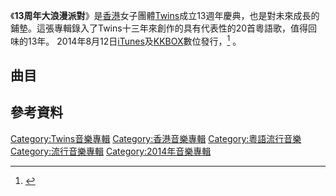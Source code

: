 {{primarysources|time=2019-10-03T05:18:40+00:00}}
{{Infobox album
| name       = 13周年大浪漫派對
| type       = 精選輯
| artist     = [[Twins|Twins]]
| cover      = 13周年大浪漫派對.jpg
| released   = 2014年8月12日([[iTunes|iTunes]]發行)<ref>{{Cite web |url=https://itunes.apple.com/tw/album/13zhou-nian-da-lang-man-pai-dui/id907043834 |title=iTunes8月12日數位發行 |accessdate=2014-08-23 |archive-date=2014-09-16 |archive-url=https://web.archive.org/web/20140916160149/https://itunes.apple.com/tw/album/13zhou-nian-da-lang-man-pai-dui/id907043834 |dead-url=no }}</ref>
| recorded   = 2001年-2012年
| genre      = [[華語流行音樂|華語流行音樂]]
| language   = -{zh-cn:[[華語|華語]]; zh-hk:[[華語|華語]]; zh-sg:[[華語|華語]]; zh-tw:[[華語|華語]];}-
| length     = 1時12分55秒
| label      = [[英皇娛樂|英皇娛樂]]
<!-- 未知參數 | number     = 20 -->
| producer   = [[伍樂城|伍樂城]]
}}
《'''13周年大浪漫派對'''》是[[香港|香港]]女子團體[[Twins|Twins]]成立13週年慶典，也是對未來成長的鋪墊。這張專輯錄入了Twins十三年來創作的具有代表性的20首粵語歌，值得回味的13年。
2014年8月12日[[iTunes|iTunes]]及[[KKBOX|KKBOX]]數位發行，<ref>{{Cite web |url=https://itunes.apple.com/tw/album/13zhou-nian-da-lang-man-pai-dui/id907043834 |title=8月12日itunes數位發行 |accessdate=2014-08-23 |archive-date=2014-09-16 |archive-url=https://web.archive.org/web/20140916160149/https://itunes.apple.com/tw/album/13zhou-nian-da-lang-man-pai-dui/id907043834 |dead-url=no }}</ref> 。

==曲目==
{{Tracklist
| total_length = 

| title1 = 女校男生
| music1 = 
| lyrics1 = 
| arranger1 = 
| length1 = 

| title2 = 和平日
| music2 = 
| lyrics2 = 
| arranger2 = 
| length2 = 

| title3 = 戀愛大過天
| music3 = 
| lyrics3 = 
| arranger3 = 
| length3 = 

| title4 = 大浪漫主義
| music4 = 
| lyrics4 = 
| arranger4 = 
| length4 = 

| title5 = 分飛燕
| music5 = 
| lyrics5 = 
| arranger5 = 
| longnote5 =
| length5 = 

| title6 = 友誼第一
| music6 = 
| lyrics6 = 
| arranger6 = 
| longnote6 =  
| length6 = 

| title7 = 眼紅紅
| music7 = 
| lyrics7 = 
| arranger7 = 
| longnote7 = 
| length7 = 

| title8 = 朋友仔
| music8 = 
| lyrics8 = 
| arranger8 = 
| longnote8 = 
| length8 = 

| title9 = 多謝失戀
| music9 = 
| lyrics9 = 
| arranger9 = 
| longnote9 =  
| length9 = 

| title10 = 亂世佳人
| music10 = 
| lyrics10 = 
| arranger10 = 
| longnote10 =
| length10 = 

| title11 = 飲歌
| music11 = 
| lyrics11 = 
| arranger11 = 
| length11 = 

| title12 = 雙失情人節
| music12 = 
| lyrics12 = 
| arranger12 = 
| length12 = 

| title13 = 丟架
| music13 = 
| lyrics13 = 
| arranger13 = 
| length13 = 

| title14 = 幼稚園
| music14 = 
| lyrics14 = 
| arranger14 = 
| length14 = 

| title15 = 自以為是
| music15 = 
| lyrics15 = 
| arranger15 = 
| longnote15 =
| length15 = 

| title16 = 你不是好情人
| music16 = 
| lyrics16 = 
| arranger16 = 
| longnote16 =  
| length16 = 

| title17 = 非君不嫁
| music17 = 
| lyrics17 = 
| arranger17 = 
| longnote17 = 
| length17 = 

| title18 = 傷心情歌
| music18 = 
| lyrics18 = 
| arranger18 = 
| longnote18 = 
| length18 = 

| title19 = 飄零燕 (國語版)
| music19 = 
| lyrics19 = 
| arranger19 = 
| longnote19 =  
| length19 = 

| title20 = 大過天
| music20 = 
| lyrics20 = 
| arranger20 = 
| longnote20 =
}}

== 參考資料 ==
{{reflist}}

{{Twins}}

[[Category:Twins音樂專輯|Category:Twins音樂專輯]]
[[Category:香港音樂專輯|Category:香港音樂專輯]]
[[Category:粵語流行音樂|Category:粵語流行音樂]]
[[Category:流行音樂專輯|Category:流行音樂專輯]]
[[Category:2014年音樂專輯|Category:2014年音樂專輯]]